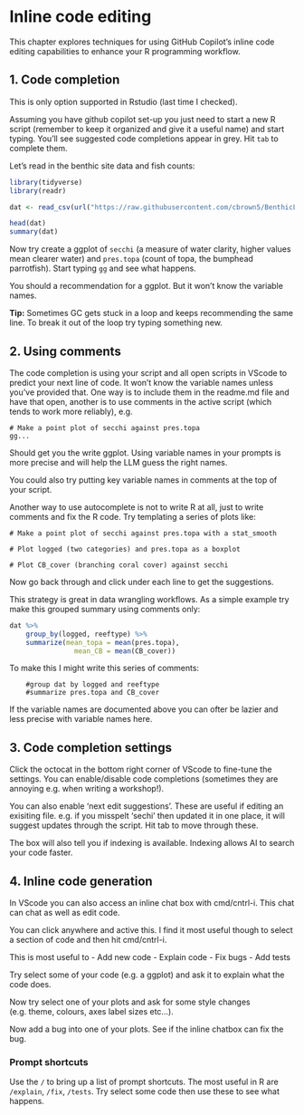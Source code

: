 # Inline code editing

This chapter explores techniques for using GitHub Copilot's inline code editing capabilities to enhance your R programming workflow. 

## 1. Code completion

This is only option supported in Rstudio (last time I checked). 

Assuming you have github copilot set-up you just need to start a new R script (remember to keep it organized and give it a useful name) and start typing. You'll see suggested code completions appear in grey. Hit `tab` to complete them. 

Let's read in the benthic site data and fish counts: 

```r
library(tidyverse)
library(readr)

dat <- read_csv(url("https://raw.githubusercontent.com/cbrown5/BenthicLatent/refs/heads/master/data-raw/JuvUVCSites_with_ReefTypes_16Jun2016.csv"))

head(dat)
summary(dat)
```

Now try create a ggplot of `secchi` (a measure of water clarity, higher values mean clearer water) and `pres.topa` (count of topa, the bumphead parrotfish). Start typing `gg` and see what happens. 

You should a recommendation for a ggplot. But it won't know the variable names. 

::: {.tip}
**Tip:** Sometimes GC gets stuck in a loop and keeps recommending the same line. To break it out of the loop try typing something new.  
:::

## 2. Using comments 

The code completion is using your script and all open scripts in VScode to predict your next line of code. It won't know the variable names unless you've provided that. One way is to include them in the readme.md file and have that open, another is to use comments in the active script (which tends to work more reliably), e.g.

```
# Make a point plot of secchi against pres.topa
gg...
```

Should get you the write ggplot. Using variable names in your prompts is more precise and will help the LLM guess the right names. 

You could also try putting key variable names in comments at the top of your script. 

Another way to use autocomplete is not to write R at all, just to write comments and fix the R code. Try templating a series of plots like:

```
# Make a point plot of secchi against pres.topa with a stat_smooth

# Plot logged (two categories) and pres.topa as a boxplot

# Plot CB_cover (branching coral cover) against secchi
```

Now go back through and click under each line to get the suggestions. 

This strategy is great in data wrangling workflows. As a simple example try make this grouped summary using comments only: 

```r
dat %>%
    group_by(logged, reeftype) %>%
    summarize(mean_topa = mean(pres.topa), 
                mean_CB = mean(CB_cover))
```

To make this I might write this series of comments: 

```
    #group dat by logged and reeftype
    #summarize pres.topa and CB_cover
```

If the variable names are documented above you can ofter be lazier and less precise with variable names here. 

## 3. Code completion settings

Click the octocat in the bottom right corner of VScode to fine-tune the settings. You can enable/disable code completions (sometimes they are annoying e.g. when writing a workshop!). 

You can also enable 'next edit suggestions'. These are useful if editing an exisiting file. e.g. if you misspelt 'sechi' then updated it in one place, it will suggest updates through the script. Hit tab to move through these. 

The box will also tell you if indexing is available. Indexing allows AI to search your code faster. 

## 4. Inline code generation

In VScode you can also access an inline chat box with cmd/cntrl-i. This chat can chat as well as edit code. 

You can click anywhere and active this. I find it most useful though to select a section of code and then hit cmd/cntrl-i. 

This is most useful to 
- Add new code
- Explain code
- Fix bugs 
- Add tests 

Try select some of your code (e.g. a ggplot) and ask it to explain what the code does. 

Now try select one of your plots and ask for some style changes (e.g. theme, colours, axes label sizes etc...). 

Now add a bug into one of your plots. See if the inline chatbox can fix the bug. 

### Prompt shortcuts

Use the `/` to bring up a list of prompt shortcuts. The most useful in R are `/explain`, `/fix`, `/tests`. Try select some code then use these to see what happens. 



